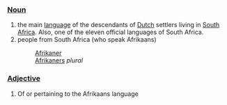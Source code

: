 ===[[Noun]]===

#the main [[language]] of the descendants of [[Dutch]] settlers living in [[South Africa]]. Also, one of the eleven official languages of South Africa.
#people from South Africa (who speak Afrikaans)
#:[[Afrikaner]]
#:[[Afrikaners]] ''plural''

===[[Adjective]]===
#Of or pertaining to the Afrikaans language